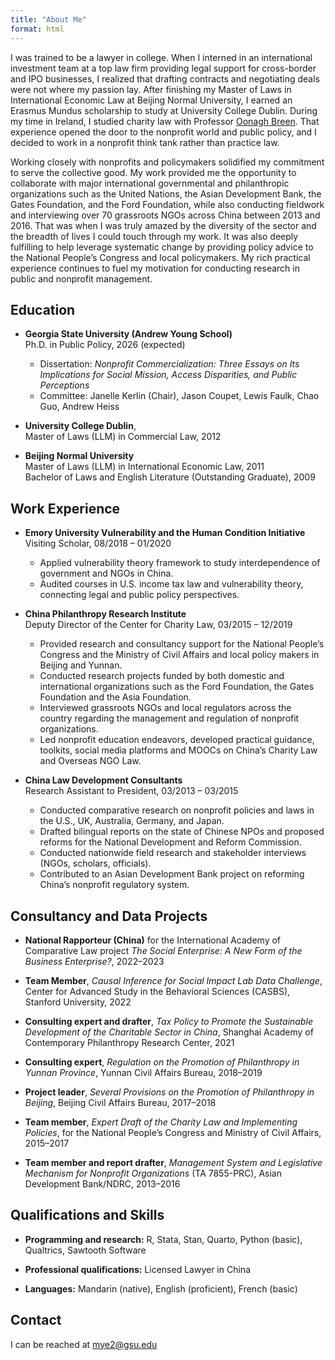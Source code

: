 ```yaml
---
title: "About Me"
format: html
---
```


I was trained to be a lawyer in college. When I interned in an international investment team at a top law firm providing legal support for cross-border and IPO businesses, I realized that drafting contracts and negotiating deals were not where my passion lay. After finishing my Master of Laws in International Economic Law at Beijing Normal University, I earned an Erasmus Mundus scholarship to study at University College Dublin. During my time in Ireland, I studied charity law with Professor [Oonagh Breen](https://people.ucd.ie/oonagh.breen). That experience opened the door to the nonprofit world and public policy, and I decided to work in a nonprofit think tank rather than practice law.  

Working closely with nonprofits and policymakers solidified my commitment to serve the collective good. My work provided me the opportunity to collaborate with major international governmental and philanthropic organizations such as the United Nations, the Asian Development Bank, the Gates Foundation, and the Ford Foundation, while also conducting fieldwork and interviewing over 70 grassroots NGOs across China between 2013 and 2016. That was when I was truly amazed by the diversity of the sector and the breadth of lives I could touch through my work. It was also deeply fulfilling to help leverage systematic change by providing policy advice to the National People’s Congress and local policymakers. My rich practical experience continues to fuel my motivation for conducting research in public and nonprofit management.  


## Education

- **Georgia State University (Andrew Young School)**<br>
  Ph.D. in Public Policy, 2026 (expected)  

  * Dissertation: *Nonprofit Commercialization: Three Essays on Its Implications for Social Mission, Access Disparities, and Public Perceptions*  
  * Committee: Janelle Kerlin (Chair), Jason Coupet, Lewis Faulk, Chao Guo, Andrew Heiss  

- **University College Dublin**,<br>
Master of Laws (LLM) in Commercial Law, 2012  

- **Beijing Normal University**  <br>
  Master of Laws (LLM) in International Economic Law, 2011  <br>
  Bachelor of Laws and English Literature (Outstanding Graduate), 2009  

## Work Experience

- **Emory University Vulnerability and the Human Condition Initiative**  <br>
  Visiting Scholar, 08/2018 – 01/2020 
  
  * Applied vulnerability theory framework to study interdependence of government and NGOs in China.  
  * Audited courses in U.S. income tax law and vulnerability theory, connecting legal and public policy perspectives.  
  
- **China Philanthropy Research Institute**  <br>
  Deputy Director of the Center for Charity Law, 03/2015 – 12/2019  
  
  *	Provided research and consultancy support for the National People's Congress and the Ministry of Civil Affairs and local policy makers in Beijing and Yunnan. 
  *	Conducted research projects funded by both domestic and international organizations such as the Ford Foundation, the Gates Foundation and the Asia Foundation.
  *	Interviewed grassroots NGOs and local regulators across the country regarding the management and regulation of nonprofit organizations.
  *	Led nonprofit education endeavors, developed practical guidance, toolkits, social media platforms and MOOCs on China’s Charity Law and Overseas NGO Law.

- **China Law Development Consultants**  <br>
  Research Assistant to President, 03/2013 – 03/2015 
  
  * Conducted comparative research on nonprofit policies and laws in the U.S., UK, Australia, Germany, and Japan.  
  * Drafted bilingual reports on the state of Chinese NPOs and proposed reforms for the National Development and Reform Commission.  
  * Conducted nationwide field research and stakeholder interviews (NGOs, scholars, officials).  
  * Contributed to an Asian Development Bank project on reforming China’s nonprofit regulatory system.  

## Consultancy and Data Projects

- **National Rapporteur (China)** for the International Academy of Comparative Law project *The Social Enterprise: A New Form of the Business Enterprise?*, 2022–2023  

- **Team Member**, *Causal Inference for Social Impact Lab Data Challenge*, Center for Advanced Study in the Behavioral Sciences (CASBS), Stanford University, 2022  

- **Consulting expert and drafter**, *Tax Policy to Promote the Sustainable Development of the Charitable Sector in China*, Shanghai Academy of Contemporary Philanthropy Research Center, 2021  

- **Consulting expert**, *Regulation on the Promotion of Philanthropy in Yunnan Province*, Yunnan Civil Affairs Bureau, 2018–2019  

- **Project leader**, *Several Provisions on the Promotion of Philanthropy in Beijing*, Beijing Civil Affairs Bureau, 2017–2018  

- **Team member**, *Expert Draft of the Charity Law and Implementing Policies*, for the National People’s Congress and Ministry of Civil Affairs, 2015–2017  

- **Team member and report drafter**, *Management System and Legislative Mechanism for Nonprofit Organizations* (TA 7855-PRC), Asian Development Bank/NDRC, 2013–2016  

## Qualifications and Skills

- **Programming and research:** R, Stata, Stan, Quarto, Python (basic), Qualtrics, Sawtooth Software 

- **Professional qualifications:** Licensed Lawyer in China 

- **Languages:** Mandarin (native), English (proficient), French (basic)  

## Contact

I can be reached at [mye2@gsu.edu](mailto:mye2@gsu.edu)  

